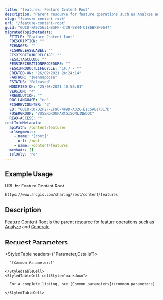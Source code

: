 ```yaml
---
title: "features: Feature Content Root"
description: "Parent resource for feature operations such as Analyze and Generate."
slug: "feature-content-root"
url: "/feature-content-root"
guid: "GUID-FA975631-B5FF-4739-9B44-C186BFBF0647"
migratedTopicMetadata:
  FTITLE: "Feature Content Root"
  FDESCRIPTION: ""
  FCHANGES: ""
  FISHRELEASELABEL: ""
  FESRISOFTWARERELEASE: ""
  FESRITAGCLOUD: ""
  FESRIRECREATIONPROCEDURE: ""
  FESRIPRODUCTLIFECYCLE: "10.7 - *"
  CREATED-ON: "26/02/2021 20:24:14"
  FAUTHOR: "svennapoosa"
  FSTATUS: "Released"
  MODIFIED-ON: "25/08/2021 10:58:01"
  VERSION: "4"
  FRESOLUTION: ""
  DOC-LANGUAGE: "en"
  FISHREVCOUNTER: "3"
  ED: "GUID-507D2F2F-EF96-409D-A32C-E1C5AB17317D"
  FUSERGROUP: "VUSERGROUPARCGISONLINEDOC"
  READ-ACCESS: ""
restInfoMetadata:
  apiPath: /content/features
  urlSegments:
    - name: '[root]'
      url: /root
    - name: /content/features
  methods: []
  sslOnly: 'no'
---
```


## Example Usage

URL for Feature Content Root

```markdown
https://www.arcgis.com/sharing/rest/content/features
```

## Description

Feature Content Root is the parent resource for feature operations such as [Analyze](/analyze) and [Generate](/generate). 

## Request Parameters 

<StyledTable headers={"Parameter,Details"}>
  <StyledTableRow>
    <StyledTableCell cellStyle="markdown">

      `[Common Parameters]` 

    </StyledTableCell>
    <StyledTableCell cellStyle="markdown">

      For a complete listing, see [Common parameters](/common-parameters).

    </StyledTableCell>
  </StyledTableRow>
</StyledTable>


 
